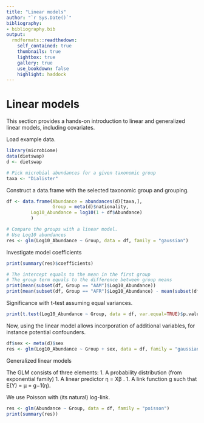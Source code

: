 ```yaml
---
title: "Linear models"
author: "`r Sys.Date()`"
bibliography: 
- bibliography.bib
output:
  rmdformats::readthedown:
    self_contained: true
    thumbnails: true
    lightbox: true
    gallery: true
    use_bookdown: false
    highlight: haddock
---
```

<!--
  %\VignetteEngine{knitr::rmarkdown}
  %\VignetteIndexEntry{microbiome tutorial - atlas}
  %\usepackage[utf8]{inputenc}
-->


# Linear models

This section provides a hands-on introduction to linear and
generalized linear models, including covariates.


Load example data.

```r
library(microbiome)
data(dietswap)
d <- dietswap

# Pick microbial abundances for a given taxonomic group
taxa <- "Dialister"
```


Construct a data.frame with the selected taxonomic group and grouping.

```r
df <- data.frame(Abundance = abundances(d)[taxa,],
                 Group = meta(d)$nationality,
		 Log10_Abundance = log10(1 + df$Abundance)		 
		 )

# Compare the groups with a linear model.
# Use Log10 abundances 
res <- glm(Log10_Abundance ~ Group, data = df, family = "gaussian")
```


Investigate model coefficients

```r
print(summary(res)$coefficients)

# The intercept equals to the mean in the first group
# The group term equals to the difference between group means
print(mean(subset(df, Group == "AAM")$Log10_Abundance))
print(mean(subset(df, Group == "AFR")$Log10_Abundance) - mean(subset(df, Group == "AAM")$Log10_Abundance))
```


Significance with t-test assuming equal variances.

```r
print(t.test(Log10_Abundance ~ Group, data = df, var.equal=TRUE)$p.value)
```


Now, using the linear model allows incorporation of additional variables,
for instance potential confounders.

```r
df$sex <- meta(d)$sex
res <- glm(Log10_Abundance ~ Group + sex, data = df, family = "gaussian")
```


Generalized linear models

The GLM consists of three elements:
    1. A probability distribution (from exponential family)
    1. A linear predictor η = Xβ .
    1. A link function g such that E(Y) = μ = g−1(η).

We use Poisson with (its natural) log-link.

```r
res <- glm(Abundance ~ Group, data = df, family = "poisson")
print(summary(res))
```

